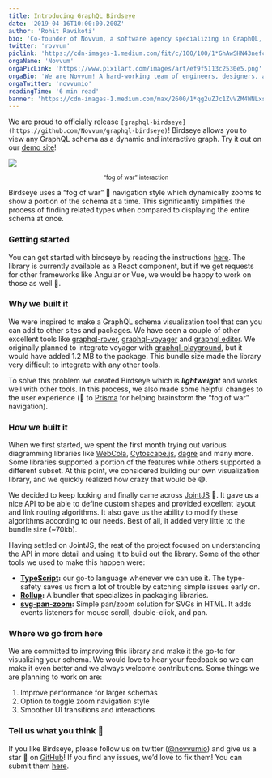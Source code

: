 ```yaml
---
title: Introducing GraphQL Birdseye
date: '2019-04-16T10:00:00.200Z'
author: 'Rohit Ravikoti'
bio: 'Co-founder of Novvum, a software agency specializing in GraphQL, and daily meditator.'
twitter: 'rovvum'
piclink: 'https://cdn-images-1.medium.com/fit/c/100/100/1*GhAwSHN43nefc_vKW0rxRg.png'
orgaName: 'Novvum'
orgaPicLink: 'https://www.pixilart.com/images/art/ef9f5113c2530e5.png'
orgaBio: 'We are Novvum! A hard-working team of engineers, designers, and tech enthusiasts that are looking to share what we know!'
orgaTwitter: 'novvumio'
readingTime: '6 min read'
banner: 'https://cdn-images-1.medium.com/max/2600/1*qg2uZJc1ZvVZM4WNLxsoog.png'
---
```


We are proud to officially release `[graphql-birdseye](https://github.com/Novvum/graphql-birdseye)`! Birdseye allows you to view any GraphQL schema as a dynamic and interactive graph. Try it out on our [demo site](https://birdseye.novvum.io/)!

![](https://cdn-images-1.medium.com/max/2400/1*QcqM1X6b4wlo2AUWHn_5zQ.gif)<center><small>“fog of war” interaction</small></center>

Birdseye uses a “fog of war” 🌁 navigation style which dynamically zooms to show a portion of the schema at a time. This significantly simplifies the process of finding related types when compared to displaying the entire schema at once.

### Getting started

You can get started with birdseye by reading the instructions [here](https://github.com/Novvum/graphql-birdseye#installation). The library is currently available as a React component, but if we get requests for other frameworks like Angular or Vue, we would be happy to work on those as well 🙂.

### Why we built it

We were inspired to make a GraphQL schema visualization tool that can you can add to other sites and packages. We have seen a couple of other excellent tools like [graphql-rover](https://brbb.github.io/graphql-rover/), [graphql-voyager](https://www.npmjs.com/package/graphql-voyager) and [graphql editor](https://graphqleditor.com/). We originally planned to integrate voyager with [graphql-playground](https://github.com/prisma/graphql-playground), but it would have added 1.2 MB to the package. This bundle size made the library very difficult to integrate with any other tools.

To solve this problem we created Birdseye which is **_lightweight_** and works well with other tools. In this process, we also made some helpful changes to the user experience (📣 to [Prisma](https://www.prisma.io/) for helping brainstorm the “fog of war” navigation).

### How we built it

When we first started, we spent the first month trying out various diagramming libraries like [WebCola](https://github.com/tgdwyer/WebCola), [Cytoscape.js](http://js.cytoscape.org/), [dagre](https://github.com/dagrejs/dagre) and many more. Some libraries supported a portion of the features while others supported a different subset. At this point, we considered building our own visualization library, and we quickly realized how crazy that would be 😅.

We decided to keep looking and finally came across [JointJS](https://resources.jointjs.com/docs/jointjs/v2.2/joint.html) 🎊. It gave us a nice API to be able to define custom shapes and provided excellent layout and link routing algorithms. It also gave us the ability to modify these algorithms according to our needs. Best of all, it added very little to the bundle size (~70kb).

Having settled on JointJS, the rest of the project focused on understanding the API in more detail and using it to build out the library. Some of the other tools we used to make this happen were:

- [**TypeScript**](https://www.typescriptlang.org/)**:** our go-to language whenever we can use it. The type-safety saves us from a lot of trouble by catching simple issues early on.
- [**Rollup**](https://rollupjs.org/guide/en)**:** A bundler that specializes in packaging libraries.
- [**svg-pan-zoom**](https://github.com/ariutta/svg-pan-zoom)**:** Simple pan/zoom solution for SVGs in HTML. It adds events listeners for mouse scroll, double-click, and pan.

### Where we go from here

We are committed to improving this library and make it the go-to for visualizing your schema. We would love to hear your feedback so we can make it even better and we always welcome contributions. Some things we are planning to work on are:

1.  Improve performance for larger schemas
2.  Option to toggle zoom navigation style
3.  Smoother UI transitions and interactions

### Tell us what you think 🤔

If you like Birdseye, please follow us on twitter ([@novvumio](https://twitter.com/novvumio)) and give us a star 🌟 on [GitHub](https://github.com/Novvum/graphql-birdseye)! If you find any issues, we’d love to fix them! You can submit them [here](https://github.com/Novvum/graphql-birdseye/issues).
